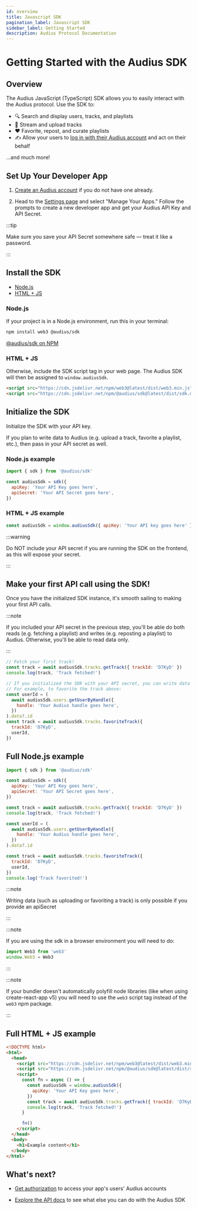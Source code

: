 ```yaml
---
id: overview
title: Javascript SDK
pagination_label: Javascript SDK
sidebar_label: Getting Started
description: Audius Protocol Documentation
---
```


# Getting Started with the Audius SDK

## Overview

The Audius JavaScript (TypeScript) SDK allows you to easily interact with the Audius protocol. Use
the SDK to:

- 🔍 Search and display users, tracks, and playlists
- 🎵 Stream and upload tracks
- ❤️ Favorite, repost, and curate playlists
- ✍️ Allow your users to [log in with their Audius account](/developers/guides/log-in-with-audius)
  and act on their behalf

...and much more!

## Set Up Your Developer App

1. [Create an Audius account](https://audius.co/signup) if you do not have one already.

2. Head to the [Settings page](https://audius.co/settings) and select "Manage Your Apps." Follow the
   prompts to create a new developer app and get your Audius API Key and API Secret.

:::tip

Make sure you save your API Secret somewhere safe — treat it like a password.

:::

## Install the SDK

- [Node.js](#nodejs)
- [HTML + JS](#html--js)

### Node.js

If your project is in a Node.js environment, run this in your terminal:

```bash
npm install web3 @audius/sdk
```

[@audius/sdk on NPM](https://www.npmjs.com/package/@audius/sdk)

### HTML + JS

Otherwise, include the SDK script tag in your web page. The Audius SDK will then be assigned to
`window.audiusSdk`.

```html
<script src="https://cdn.jsdelivr.net/npm/web3@latest/dist/web3.min.js"></script>
<script src="https://cdn.jsdelivr.net/npm/@audius/sdk@latest/dist/sdk.min.js"></script>
```

## Initialize the SDK

Initialize the SDK with your API key.

If you plan to write data to Audius (e.g. upload a track, favorite a playlist, etc.), then pass in
your API secret as well.

### Node.js example

```js title="In Node.js environment"
import { sdk } from '@audius/sdk'

const audiusSdk = sdk({
  apiKey: 'Your API Key goes here',
  apiSecret: 'Your API Secret goes here',
})
```

### HTML + JS example

```js title="In web page"
const audiusSdk = window.audiusSdk({ apiKey: 'Your API key goes here' })
```

:::warning

Do NOT include your API secret if you are running the SDK on the frontend, as this will expose your
secret.

:::

## Make your first API call using the SDK!

Once you have the initialized SDK instance, it's smooth sailing to making your first API calls.

:::note

If you included your API secret in the previous step, you'll be able do both reads (e.g. fetching a
playlist) and writes (e.g. reposting a playlist) to Audius. Otherwise, you'll be able to read data
only.

:::

```js
// Fetch your first track!
const track = await audiusSdk.tracks.getTrack({ trackId: 'D7KyD' })
console.log(track, 'Track fetched!')

// If you initialized the SDK with your API secret, you can write data as well.
// For example, to favorite the track above:
const userId = (
  await audiusSdk.users.getUserByHandle({
    handle: 'Your Audius handle goes here',
  })
).data?.id
const track = await audiusSdk.tracks.favoriteTrack({
  trackId: 'D7KyD',
  userId,
})
```

## Full Node.js example

```js title="app.js" showLineNumbers
import { sdk } from '@audius/sdk'

const audiusSdk = sdk({
  apiKey: 'Your API Key goes here',
  apiSecret: 'Your API Secret goes here',
})

const track = await audiusSdk.tracks.getTrack({ trackId: 'D7KyD' })
console.log(track, 'Track fetched!')

const userId = (
  await audiusSdk.users.getUserByHandle({
    handle: 'Your Audius handle goes here',
  })
).data?.id

const track = await audiusSdk.tracks.favoriteTrack({
  trackId: 'D7KyD',
  userId,
})
console.log('Track favorited!')
```

:::note

Writing data (such as uploading or favoriting a track) is only possible if you provide an apiSecret

:::

:::note

If you are using the sdk in a browser environment you will need to do:

```js
import Web3 from 'web3'
window.Web3 = Web3
```

:::

:::note

If your bundler doesn't automatically polyfill node libraries (like when using create-react-app v5)
you will need to use the `web3` script tag instead of the `web3` npm package.

:::

## Full HTML + JS example

```html title="index.html" showLineNumbers
<!DOCTYPE html>
<html>
  <head>
    <script src="https://cdn.jsdelivr.net/npm/web3@latest/dist/web3.min.js"></script>
    <script src="https://cdn.jsdelivr.net/npm/@audius/sdk@latest/dist/sdk.min.js"></script>
    <script>
      const fn = async () => {
        const audiusSdk = window.audiusSdk({
          apiKey: 'Your API Key goes here',
        })
        const track = await audiusSdk.tracks.getTrack({ trackId: 'D7KyD' })
        console.log(track, 'Track fetched!')
      }

      fn()
    </script>
  </head>
  <body>
    <h1>Example content</h1>
  </body>
</html>
```

## What's next?

- [Get authorization](/developers/guides/log-in-with-audius) to access your app's users' Audius
  accounts

- [Explore the API docs](/developers/sdk/tracks) to see what else you can do with the Audius SDK
